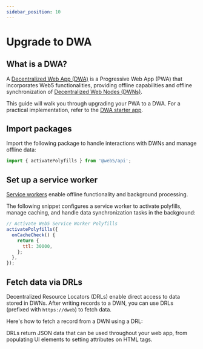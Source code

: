 ```yaml
---
sidebar_position: 10
---
```



# Upgrade to DWA

## What is a DWA?

A [Decentralized Web App (DWA)](/blog/dwas-vs-pwas) is a Progressive Web App (PWA) that incorporates Web5 functionalities, providing offline capabilities and offline synchronization of [Decentralized Web Nodes (DWNs)](/docs/web5/learn/decentralized-web-nodes/). 

This guide will walk you through upgrading your PWA to a DWA. For a practical implementation, refer to the [DWA starter app](https://github.com/TBD54566975/dwa-starter).

## Import packages

Import the following package to handle interactions with DWNs and manage offline data:

```js
import { activatePolyfills } from '@web5/api';
```

## Set up a service worker
[Service workers](https://web.dev/learn/pwa/service-workers) enable offline functionality and background processing.

The following snippet configures a service worker to activate polyfills, manage caching, and handle data synchronization tasks in the background:

```js
// Activate Web5 Service Worker Polyfills
activatePolyfills({
  onCacheCheck() {
    return {
      ttl: 30000,
    };
  },
});
```

## Fetch data via DRLs

Decentralized Resource Locators (DRLs) enable direct access to data stored in DWNs. After writing records to a DWN, you can use DRLs (prefixed with `https://dweb`) to fetch data. 

Here's how to fetch a record from a DWN using a DRL:

<CodeSnippet snippetName="drlFetchReadRecord"/>

DRLs return JSON data that can be used throughout your web app, from populating UI elements to setting attributes on HTML tags.